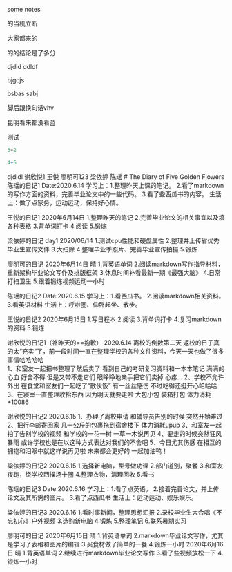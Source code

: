 
some notes

的当机立断


大家都来的

的的结论是了多分


djdld  ddldf 

bjgcjs


bsbas
sabj

脚后跟换句话vhv

昆明看来都没看蓝

测试

```python
3+2
```

```r
4+5
```

djdldl
谢欣悦1
王悦
廖明可123
梁依婷
陈瑶
# The Diary of Five Golden Flowers
陈瑶的日记1
Date:2020.6.14
学习上：1.整理昨天上课的笔记。
2.看了markdown的写作方面的资料，完善毕业论文中的一些代码。
3.看了些西瓜书的内容。
生活上：做了点家务，运动运动，保持好心情。

王悦的日记1
2020年6月14日
1.整理昨天的笔记
2.完善毕业论文的相关事宜以及填各种表格
3.背单词打卡
4.阅读
5.锻炼

梁依婷的日记 day1 
2020/06/14
1.测试cpu性能和硬盘属性
2.整理并上传省优秀毕业生宣传文件
3.大扫除
4.整理毕业季照片、完善毕业宣传拍摄
5.锻炼

廖明可的日记
2020年6月14日 晴
1.背英语单词
2.阅读markdown写作指导材料，重新架构毕业论文写作及排版框架
3.休息时间补看最新一期《最强大脑》
4.日常打扫卫生
5.跟着锻炼视频运动一小时

陈瑶的日记2
Date:2020.6.15
学习上：1.看西瓜书。
2.阅读markdown相关资料。
3.看英语材料
生活上：呼啦圈、仰卧起坐、散步。

王悦的日记2
2020年6月15日
1.写日程本
2.阅读
3.背单词打卡
4.复习markdown的资料
5.锻炼

谢欣悦的日记1（补昨天的==抱歉）
2020.6.14 离校的倒数第二天
返校的日子真的太“充实”了，前一段时间一直在整理学校的各种文件资料，今天一天也做了很多事情哈哈哈哈  
1、和室友一起把书整理了然后卖了 看到自己的考研复习资料和一本本笔记 满满的心血 好舍不得 但是又带不走它们 眼睁睁地亲手把它们卖掉 心疼...
2、学校不允许外出 在食堂和室友们一起吃了“散伙饭” 有一丝丝感伤 不过吃得还挺开心哈哈哈
3、在寝室一直整理收拾东西 因为明天就要走啦 大包小包 装箱打包 体力消耗+10086

谢欣悦的日记2
2020.6.15 
1、办理了离校申请 和辅导员告别的时候 突然开始难过
2、把行李邮寄回家 几十公斤的包裹拖到宿舍楼下 体力消耗upup
3、和室友一起拍了告别学校的视频 和学校的一花一树 一草一木说再见
4、要走的时候突然狂风暴雨 或许学校也是在以这种方式表达对我们的不舍吧
5、今日尤其伤感 在相互的拥抱和泪眼中就这样说再见啦 未来都会更好的 一起加油鸭！

梁依婷的日记2
2020.6.15
1.选择新电脑，型号做功课
2.部门道别，聚餐
3.和室友夜跑，绕学校西操场十圈
4.整理衣物，清理回收
5.看书

陈瑶的日记3
Date:2020.6.16
学习上：1.看了点英语。
2.接着完善论文，并上传论文及其所需的图片。
3.看了点西瓜书
生活上：运动运动、娱乐娱乐。

梁依婷的日记3
2020.6.16
1.看时事新闻，整理思想汇报
2.录校毕业生大合唱《不忘初心》户外视频
3.选购新电脑
4.锻炼
5.整理笔记
6.联系暑期实习

廖明可的日记
2020年6月15日 晴
1.背英语单词
2.markdown毕业论文写作，尤其是学习了表格和图片的编辑
3.买食材做了简单的一餐
4.锻炼一小时
2020年6月16日 晴
1.背英语单词
2.继续进行markdown毕业论文写作
3.看了些视频放松一下
4.锻炼一小时